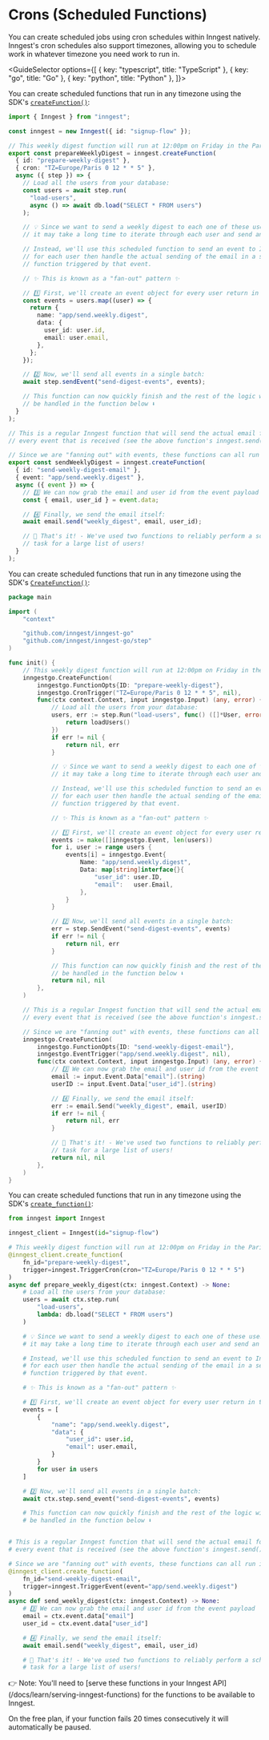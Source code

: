 
# Crons (Scheduled Functions)

You can create scheduled jobs using cron schedules within Inngest natively.  Inngest's cron schedules also support timezones, allowing you to schedule work in whatever timezone you need work to run in.


<GuideSelector
  options={[
    { key: "typescript", title: "TypeScript" },
    { key: "go", title: "Go" },
    { key: "python", title: "Python" },
  ]}>

<GuideSection show="typescript">

You can create scheduled functions that run in any timezone using the SDK's [`createFunction()`](/docs/reference/functions/create):

```ts 
import { Inngest } from "inngest";

const inngest = new Inngest({ id: "signup-flow" });

// This weekly digest function will run at 12:00pm on Friday in the Paris timezone
export const prepareWeeklyDigest = inngest.createFunction(
  { id: "prepare-weekly-digest" },
  { cron: "TZ=Europe/Paris 0 12 * * 5" },
  async ({ step }) => {
    // Load all the users from your database:
    const users = await step.run(
      "load-users",
      async () => await db.load("SELECT * FROM users")
    );

    // 💡 Since we want to send a weekly digest to each one of these users
    // it may take a long time to iterate through each user and send an email.

    // Instead, we'll use this scheduled function to send an event to Inngest
    // for each user then handle the actual sending of the email in a separate
    // function triggered by that event.

    // ✨ This is known as a "fan-out" pattern ✨

    // 1️⃣ First, we'll create an event object for every user return in the query:
    const events = users.map((user) => {
      return {
        name: "app/send.weekly.digest",
        data: {
          user_id: user.id,
          email: user.email,
        },
      };
    });

    // 2️⃣ Now, we'll send all events in a single batch:
    await step.sendEvent("send-digest-events", events);

    // This function can now quickly finish and the rest of the logic will
    // be handled in the function below ⬇️
  }
);

// This is a regular Inngest function that will send the actual email for
// every event that is received (see the above function's inngest.send())

// Since we are "fanning out" with events, these functions can all run in parallel
export const sendWeeklyDigest = inngest.createFunction(
  { id: "send-weekly-digest-email" },
  { event: "app/send.weekly.digest" },
  async ({ event }) => {
    // 3️⃣ We can now grab the email and user id from the event payload
    const { email, user_id } = event.data;

    // 4️⃣ Finally, we send the email itself:
    await email.send("weekly_digest", email, user_id);

    // 🎇 That's it! - We've used two functions to reliably perform a scheduled
    // task for a large list of users!
  }
);
```

</GuideSection>
<GuideSection show="go">

You can create scheduled functions that run in any timezone using the SDK's [`CreateFunction()`](https://pkg.go.dev/github.com/inngest/inngestgo#CreateFunction):

```go
package main

import (
	"context"

	"github.com/inngest/inngest-go"
	"github.com/inngest/inngest-go/step"
)

func init() {
	// This weekly digest function will run at 12:00pm on Friday in the Paris timezone
	inngestgo.CreateFunction(
		inngestgo.FunctionOpts{ID: "prepare-weekly-digest"},
		inngestgo.CronTrigger("TZ=Europe/Paris 0 12 * * 5", nil),
		func(ctx context.Context, input inngestgo.Input) (any, error) {
			// Load all the users from your database:
			users, err := step.Run("load-users", func() ([]*User, error) {
				return loadUsers()
			})
			if err != nil {
				return nil, err
			}

			// 💡 Since we want to send a weekly digest to each one of these users
			// it may take a long time to iterate through each user and send an email.

			// Instead, we'll use this scheduled function to send an event to Inngest
			// for each user then handle the actual sending of the email in a separate
			// function triggered by that event.

			// ✨ This is known as a "fan-out" pattern ✨

			// 1️⃣ First, we'll create an event object for every user return in the query:
			events := make([]inngestgo.Event, len(users))
			for i, user := range users {
				events[i] = inngestgo.Event{
					Name: "app/send.weekly.digest",
					Data: map[string]interface{}{
						"user_id": user.ID,
						"email":   user.Email,
					},
				}
			}

			// 2️⃣ Now, we'll send all events in a single batch:
			err = step.SendEvent("send-digest-events", events)
			if err != nil {
				return nil, err
			}

			// This function can now quickly finish and the rest of the logic will
			// be handled in the function below ⬇️
			return nil, nil
		},
	)

	// This is a regular Inngest function that will send the actual email for
	// every event that is received (see the above function's inngest.send())

	// Since we are "fanning out" with events, these functions can all run in parallel
	inngestgo.CreateFunction(
		inngestgo.FunctionOpts{ID: "send-weekly-digest-email"},
		inngestgo.EventTrigger("app/send.weekly.digest", nil),
		func(ctx context.Context, input inngestgo.Input) (any, error) {
			// 3️⃣ We can now grab the email and user id from the event payload
			email := input.Event.Data["email"].(string)
			userID := input.Event.Data["user_id"].(string)

			// 4️⃣ Finally, we send the email itself:
			err := email.Send("weekly_digest", email, userID)
			if err != nil {
				return nil, err
			}

			// 🎇 That's it! - We've used two functions to reliably perform a scheduled
			// task for a large list of users!
			return nil, nil
		},
	)
}
```

</GuideSection>
<GuideSection show="python">

You can create scheduled functions that run in any timezone using the SDK's [`create_function()`](/docs/reference/python/functions/create):

```py
from inngest import Inngest

inngest_client = Inngest(id="signup-flow")

# This weekly digest function will run at 12:00pm on Friday in the Paris timezone
@inngest_client.create_function(
    fn_id="prepare-weekly-digest",
    trigger=inngest.TriggerCron(cron="TZ=Europe/Paris 0 12 * * 5")
)
async def prepare_weekly_digest(ctx: inngest.Context) -> None:
    # Load all the users from your database:
    users = await ctx.step.run(
        "load-users",
        lambda: db.load("SELECT * FROM users")
    )

    # 💡 Since we want to send a weekly digest to each one of these users
    # it may take a long time to iterate through each user and send an email.

    # Instead, we'll use this scheduled function to send an event to Inngest
    # for each user then handle the actual sending of the email in a separate
    # function triggered by that event.

    # ✨ This is known as a "fan-out" pattern ✨

    # 1️⃣ First, we'll create an event object for every user return in the query:
    events = [
        {
            "name": "app/send.weekly.digest",
            "data": {
                "user_id": user.id,
                "email": user.email,
            }
        }
        for user in users
    ]

    # 2️⃣ Now, we'll send all events in a single batch:
    await ctx.step.send_event("send-digest-events", events)

    # This function can now quickly finish and the rest of the logic will
    # be handled in the function below ⬇️


# This is a regular Inngest function that will send the actual email for
# every event that is received (see the above function's inngest.send())

# Since we are "fanning out" with events, these functions can all run in parallel
@inngest_client.create_function(
    fn_id="send-weekly-digest-email",
    trigger=inngest.TriggerEvent(event="app/send.weekly.digest")
)
async def send_weekly_digest(ctx: inngest.Context) -> None:
    # 3️⃣ We can now grab the email and user id from the event payload
    email = ctx.event.data["email"]
    user_id = ctx.event.data["user_id"]

    # 4️⃣ Finally, we send the email itself:
    await email.send("weekly_digest", email, user_id)

    # 🎇 That's it! - We've used two functions to reliably perform a scheduled
    # task for a large list of users!
```

</GuideSection>
</GuideSelector>

<Callout>
👉 Note: You'll need to [serve these functions in your Inngest API](/docs/learn/serving-inngest-functions) for the functions to be available to Inngest.
</Callout>

On the free plan, if your function fails 20 times consecutively it will automatically be paused.
